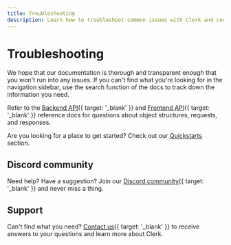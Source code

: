 ```yaml
---
title: Troubleshooting
description: Learn how to troubleshoot common issues with Clerk and contact support for additional assistance.
---
```


# Troubleshooting

We hope that our documentation is thorough and transparent enough that you won't run into any issues. If you can't find what you're looking for in the navigation sidebar, use the search function of the docs to track down the information you need.

Refer to the [Backend API](/docs/reference/backend-api){{ target: '_blank' }} and [Frontend API](/docs/reference/frontend-api){{ target: '_blank' }} reference docs for questions about object structures, requests, and responses.

Are you looking for a place to get started? Check out our [Quickstarts](/docs/quickstarts/overview) section.

## Discord community

Need help? Have a suggestion? Join our [Discord community](/discord){{ target: '_blank' }} and never miss a thing.

## Support

Can't find what you need? [Contact us](/contact/support){{ target: '_blank' }} to receive answers to your questions and learn more about Clerk.
